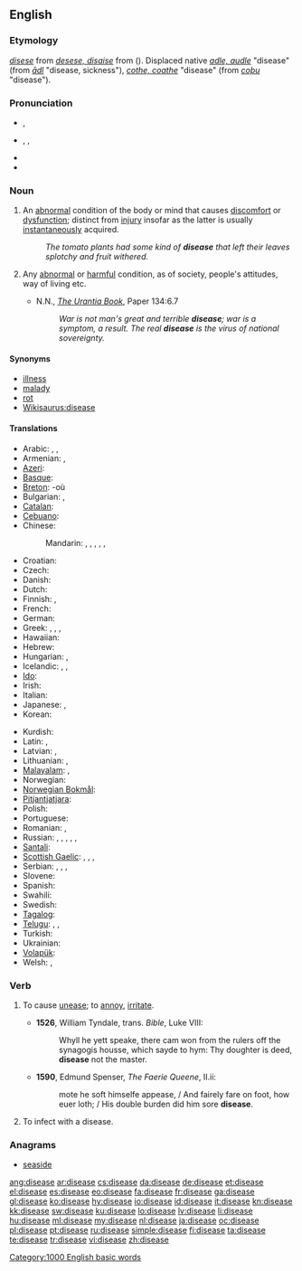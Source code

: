 ==English==

===Etymology===
{{etyl|enm}} ''[[disese#Middle English|disese]]'' from {{etyl|xno}} ''[[desese#Anglo-Norman|desese, disaise]]'' from {{etyl|fro}} {{term|desaise|lang=fro}} ({{prefix|dis|ease}}). Displaced native {{enm}} ''[[adle#Middle English|adle, audle]]'' "disease" (from {{ang}} ''[[adl#Old English|ādl]]'' "disease, sickness"), {{enm}} ''[[cothe#Middle English|cothe, coathe]]'' "disease" (from {{ang}} ''[[coþu#Old English|coþu]]'' "disease").

===Pronunciation===
* {{a|UK}} {{IPA|/dɪˈziːz/}}, {{SAMPA|/dI"zi:z/}}
* {{a|US}} {{enPR|dĭ-zēzʹ}}, {{IPA|/dɪˈziz/}}, {{SAMPA|/dI"ziz/}}
* {{audio|en-us-disease.ogg|Audio (US)}}
* {{rhymes|iːz}}

===Noun===
{{wikipedia}}
{{en-noun}}

# {{pathology}} An [[abnormal]] condition of the body or mind that causes [[discomfort]] or [[dysfunction]]; distinct from [[injury]] insofar as the latter is usually [[instantaneous]]ly acquired.
#: ''The tomato plants had some kind of '''disease''' that left their leaves splotchy and fruit withered.''
# {{by extension}} Any [[abnormal]] or [[harmful]] condition, as of society, people's attitudes, way of living etc.
#* N.N., ''[[:s:The Urantia Book/Paper 134#Paragraph_134:6.7|The Urantia Book]]'', Paper 134:6.7
#*: ''War is not man's great and terrible '''disease'''; war is a symptom, a result. The real '''disease''' is the virus of national sovereignty.''

====Synonyms====
* [[illness]]
* [[malady]]
* [[rot]]
* [[Wikisaurus:disease]]

====Translations====
{{trans-top|an abnormal condition of the body causing discomfort or dysfunction}}
* Arabic: {{t|ar|مرض|tr=maraD}},  {{t|ar|داء|m|tr=daa'}},  {{t|ar|سقم|m|tr=suqm}}
* Armenian: {{t-|hy|հիվանդություն|tr=hivandut’yun}}, {{t-|hy|ախտ|tr=axt}}
* [[Azeri]]: {{t-|az|xəstəlik|xs=Azeri}}
* [[Basque]]: {{t-|eu|eritasun|xs=Basque}}
* [[Breton]]: {{t|br|kleñved|m|xs=Breton}} -où {{p}}
* Bulgarian: {{t+|bg|болест|f|tr=bolest}},  {{t|bg|заболяване|n|tr=zaboljavane}}
* [[Catalan]]: {{t|ca|malaltia|f}}
* [[Cebuano]]: {{tø|ceb|sakit|xs=Cebuano}}
* Chinese:
*: Mandarin: {{t-|cmn|疾病|tr=jíbìng|sc=Hani}}, {{qualifier|as an affix}} {{t-|cmn|病|tr=bìng|sc=Hani}},  {{t|cmn|病癥|sc=Hani}}, {{t-|cmn|病症|tr=bìngzhèng|sc=Hani}}, {{qualifier|as an affix}} {{t-|cmn|癥|sc=Hani}}, {{t-|cmn|症|tr=zhèng|sc=Hani}}
* Croatian: {{t+|hr|bolest|f|alt=bȍlēst}}
* Czech: {{t+|cs|nemoc|f}}
* Danish: {{t|da|sygdom|c}}
* Dutch: {{t+|nl|ziekte|f}}
* Finnish: {{t+|fi|sairaus}}, {{t-|fi|tauti}}
* French: {{t+|fr|maladie|f}}
* German: {{t+|de|Krankheit|f}}
* Greek: {{t+|el|ασθένεια|tr=asthéneia}},  {{t+|el|αρρώστια|f|tr=aróstia}},  {{t+|el|νόσος|f|tr=nósos}},  {{t+|el|πάθηση|f|tr=páthisi}}
* Hawaiian: {{tø|haw|maʻi|xs=Hawaiian}}
* Hebrew: {{t+|he|מחלה|f|tr=makhala}}
* Hungarian: {{t+|hu|betegség}}, {{t-|hu|kór}}
* Icelandic: {{t+|is|sjúkdómur}}, {{t+|is|sýki}}, {{t+|is|mein}}
* [[Ido]]: {{t|io|malad-eso|xs=Ido}}
* Irish: {{t-|ga|galar|m|xs=Irish}}
* Italian: {{t+|it|malattia|f}}
* Japanese: {{t+|ja|病気|tr=びょうき, byōki}},  {{t+|ja|疾病|tr=しっぺい, shippei}}
* Korean: {{t+|ko|질병|sc=Hang}}
{{trans-mid}}
* Kurdish: {{t|ku|نه‌خۆشی|sc=ku-Arab}}
* Latin: {{t+|la|morbus|m}}, {{t|la|infirmitas|f}}
* Latvian: {{t|lv| slimība|f}}, {{t|lv|liga|f}}
* Lithuanian: {{t|lt|liga|f}}, {{t|lt|susirgimas|m}}
* [[Malayalam]]: {{t|ml|രോഗം|tr=rogam|sc=Mlym|xs=Malayalam}}, {{t|ml|സുഖക്കേട്|tr=sukhakketu|sc=Mlym|xs=Malayalam}}
* Norwegian: {{t-|no|sjukdom|m}}
* [[Norwegian Bokmål]]: {{tø|nb|sykdom|m}}
* [[Pitjantjatjara]]: {{tø|pjt|pika|xs=Pitjantjatjara}}
* Polish: {{t+|pl|choroba |f}}
* Portuguese: {{t+|pt|doença|f}}
* Romanian: {{t-|ro|boală|f}}, {{t|ro|maladie|f}}
* Russian: {{t+|ru|болезнь|f|tr=bolézn'}}, {{t+|ru|заболевание|n|tr=zabolevánije}},  {{t|ru|недуг|m|tr=nedúg}},  {{t|ru|хворь|f|tr=xvor'}},  {{t|ru|немочь|f|tr=némoč'}}, {{t+|ru|нездоровье|tr=nezdoróv'je}}
* [[Santali]]: {{tø|sat|ᱨᱳᱜ|tr=rog|sc=Olck}}
* [[Scottish Gaelic]]: {{t-|gd|trioblaid|f|xs=Scottish Gaelic}},  {{t-|gd|galar|m|xs=Scottish Gaelic}},  {{t-|gd|tinneas|m|xs=Scottish Gaelic}},  {{t-|gd|euslaint|f|xs=Scottish Gaelic}}
* Serbian: {{t|sr|болест|sc=Cyrl}}, {{t-|sr|bolest|f}}, {{t|sr|zaraza|f|sc=Cyrl}}, {{t|sr|obolenje|n|sc=Cyrl}}
* Slovene: {{t+|sl|bolezen|f}}
* Spanish: {{t+|es|enfermedad|f}}
* Swahili: {{t|sw|magonjwa|xs=Swahili}}
* Swedish: {{t+|sv|sjukdom|c}}
* [[Tagalog]]: {{t+|tl|sakit|xs=Tagalog}}
* [[Telugu]]: {{t|te|వ్యాధి|tr=vyaadhi}}, {{t|te|రోగము|tr=roagamu}}, {{t|te|జబ్బు|tr=jabbu}}
* Turkish: {{t+|tr|hastalık}}
* Ukrainian: {{t+|uk|хвороба|f|tr=xvoróba|xs=Ukrainian}}
* [[Volapük]]: {{t|vo|maläd}}
* Welsh: {{t|cy|clefyd|xs=Welsh}}, {{t|cy|afiechyd|xs=Welsh}}
{{trans-bottom}}

===Verb===
{{en-verb|diseas|es}}

# {{obsolete}} To cause [[unease]]; to [[annoy]], [[irritate]].
#* '''1526''', William Tyndale, trans. ''Bible'', Luke VIII:
#*: Whyll he yett speake, there cam won from the rulers off the synagogis housse, which sayde to hym: Thy doughter is deed, '''disease''' not the master.
#* '''1590''', Edmund Spenser, ''The Faerie Queene'', II.ii:
#*: mote he soft himselfe appease, / And fairely fare on foot, how euer loth; / His double burden did him sore '''disease'''.
# To infect with a disease.

===Anagrams===
* [[seaside#English|seaside]]

[[Category:1000 English basic words]]
[[Category:Diseases| ]]

[[ang:disease]]
[[ar:disease]]
[[cs:disease]]
[[da:disease]]
[[de:disease]]
[[et:disease]]
[[el:disease]]
[[es:disease]]
[[eo:disease]]
[[fa:disease]]
[[fr:disease]]
[[ga:disease]]
[[gl:disease]]
[[ko:disease]]
[[hy:disease]]
[[io:disease]]
[[id:disease]]
[[it:disease]]
[[kn:disease]]
[[kk:disease]]
[[sw:disease]]
[[ku:disease]]
[[lo:disease]]
[[lv:disease]]
[[li:disease]]
[[hu:disease]]
[[ml:disease]]
[[my:disease]]
[[nl:disease]]
[[ja:disease]]
[[oc:disease]]
[[pl:disease]]
[[pt:disease]]
[[ru:disease]]
[[simple:disease]]
[[fi:disease]]
[[ta:disease]]
[[te:disease]]
[[tr:disease]]
[[vi:disease]]
[[zh:disease]]